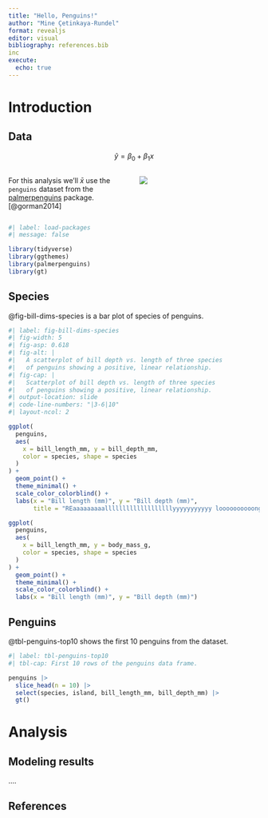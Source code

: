 ```yaml
---
title: "Hello, Penguins!"
author: "Mine Çetinkaya-Rundel"
format: revealjs
editor: visual
bibliography: references.bib
inc
execute: 
  echo: true
---
```


# Introduction

## Data

$$
\hat{y} = \beta_0 + \beta_1 x
$$

::: columns
::: {.column width="50%"}
For this analysis we'll $\bar{x}$ use the `penguins` dataset from the [palmerpenguins](https://allisonhorst.github.io/palmerpenguins/) package.[@gorman2014]
:::

::: {.column width="50%"}
![](images/logo.png)
:::
:::

```r
#| label: load-packages
#| message: false

library(tidyverse)
library(ggthemes)
library(palmerpenguins)
library(gt)
```

## Species

@fig-bill-dims-species is a bar plot of species of penguins.

```r
#| label: fig-bill-dims-species
#| fig-width: 5
#| fig-asp: 0.618
#| fig-alt: |
#|   A scatterplot of bill depth vs. length of three species 
#|   of penguins showing a positive, linear relationship.
#| fig-cap: |
#|   Scatterplot of bill depth vs. length of three species 
#|   of penguins showing a positive, linear relationship.
#| output-location: slide
#| code-line-numbers: "|3-6|10"
#| layout-ncol: 2

ggplot(
  penguins,
  aes(
    x = bill_length_mm, y = bill_depth_mm,
    color = species, shape = species
  )
) +
  geom_point() +
  theme_minimal() +
  scale_color_colorblind() +
  labs(x = "Bill length (mm)", y = "Bill depth (mm)",
       title = "REaaaaaaaaalllllllllllllllllllyyyyyyyyyyy loooooooooong title")

ggplot(
  penguins,
  aes(
    x = bill_length_mm, y = body_mass_g,
    color = species, shape = species
  )
) +
  geom_point() +
  theme_minimal() +
  scale_color_colorblind() +
  labs(x = "Bill length (mm)", y = "Bill depth (mm)")
```

## Penguins

@tbl-penguins-top10 shows the first 10 penguins from the dataset.

```r
#| label: tbl-penguins-top10
#| tbl-cap: First 10 rows of the penguins data frame.

penguins |>
  slice_head(n = 10) |>
  select(species, island, bill_length_mm, bill_depth_mm) |>
  gt()
```

# Analysis

## Modeling results

....

## References
